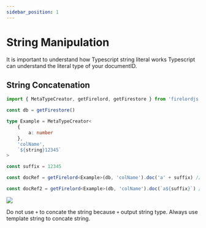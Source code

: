 ```yaml
---
sidebar_position: 1
---
```


# String Manipulation


It is important to understand how Typescript string literal works Typescript can understand the literal type of your documentID.

## String Concatenation

```ts
import { MetaTypeCreator, getFirelord, getFirestore } from 'firelordjs'

const db = getFirestore()

type Example = MetaTypeCreator<
	{
		a: number
	},
	'colName',
	`${string}12345`
>

const suffix = 12345

const docRef = getFirelord<Example>(db, 'colName').doc('a' + suffix) // type error, type is string!

const docRef2 = getFirelord<Example>(db, 'colName').doc(`a${suffix}`) // ok, type is `a12345`!
```

<Image src="/firelordv2/string1.png" text="how to concate string safely" />

Do not use `+` to concate the string because `+` output string type. Always use template string to concate string.
